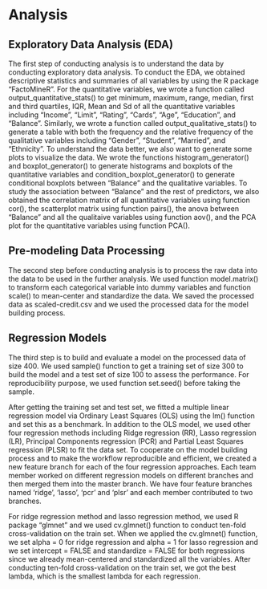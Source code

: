 
# Analysis

## Exploratory Data Analysis (EDA)

The first step of conducting analysis is to understand the data by conducting exploratory data analysis. To conduct the EDA, we obtained descriptive statistics and summaries of all variables by using the R package "FactoMineR". For the quantitative variables, we wrote a function called output_quantitative_stats() to get minimum, maximum, range, median, first and third quartiles, IQR, Mean and Sd of all the quantitative variables including "Income", "Limit", "Rating", "Cards", "Age", "Education", and "Balance". Similarly, we wrote a function called output_qualitative_stats() to generate a table with both the frequency and the relative frequency of the qualitative variables including "Gender", "Student", "Married", and "Ethnicity". To understand the data better, we also want to generate some plots to visualize the data. We wrote the functions histogram_generator() and boxplot_generator() to generate histograms and boxplots of the quantitative variables and condition_boxplot_generator() to generate conditional boxplots between "Balance" and the qualitative variables. To study the association between "Balance" and the rest of predictors, we also obtained the correlation matrix of all quantitative variables using function cor(), the scatterplot matrix using function pairs(), the anova between "Balance" and all the qualitaive variables using function aov(), and the PCA plot for the quantitative variables using function PCA().

## Pre-modeling Data Processing

The second step before conducting analysis is to process the raw data into the data to be used in the further analysis. We used function model.matrix() to transform each categorical variable into dummy variables and function scale() to mean-center and standardize the data. We saved the processed data as scaled-credit.csv and we used the processed data for the model building process. 

## Regression Models

The third step is to build and evaluate a model on the processed data of size 400. We used sample() function to get a training set of size 300 to build the model and a test set of size 100 to assess the performance. For reproducibility purpose, we used function set.seed() before taking the sample. 

After getting the training set and test set, we fitted a multiple linear regression model via Ordinary Least Squares (OLS) using the lm() function and set this as a benchmark. In addition to the OLS model, we used other four regression methods including Ridge regression (RR), Lasso regression (LR), Principal Components regression (PCR) and Partial Least Squares regression (PLSR) to fit the data set. To cooperate on the model building process and to make the workflow reproducible and efficient, we created a new feature branch for each of the four regression approaches. Each team member worked on different regression models on different branches and then merged them into the master branch. We have four feature branches named 'ridge', 'lasso', 'pcr' and 'plsr' and each member contributed to two branches. 

For ridge regression method and lasso regression method, we used R package "glmnet" and we used cv.glmnet() function to conduct ten-fold cross-validation on the train set. When we applied the cv.glmnet() function, we set alpha = 0 for ridge regression and alpha = 1 for lasso regression and we set intercept = FALSE and standardize = FALSE for both regressions since we already mean-centered and standardized all the variables. After conducting ten-fold cross-validation on the train set, we got the best lambda, which is the smallest lambda for each regression.  

